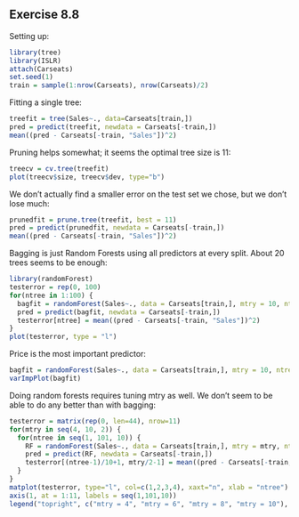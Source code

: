Exercise 8.8
------------

Setting up:

```r
library(tree)
library(ISLR)
attach(Carseats)
set.seed(1)
train = sample(1:nrow(Carseats), nrow(Carseats)/2)
```

Fitting a single tree:

```r
treefit = tree(Sales~., data=Carseats[train,])
pred = predict(treefit, newdata = Carseats[-train,])
mean((pred - Carseats[-train, "Sales"])^2)
```

Pruning helps somewhat; it seems the optimal tree size is 11:

```r
treecv = cv.tree(treefit)
plot(treecv$size, treecv$dev, type="b")
```

We don't actually find a smaller error on the test set we chose, but we don't lose much:

```r
prunedfit = prune.tree(treefit, best = 11)
pred = predict(prunedfit, newdata = Carseats[-train,])
mean((pred - Carseats[-train, "Sales"])^2)
```

Bagging is just Random Forests using all predictors at every split. About 20 trees seems to be enough:

```r
library(randomForest)
testerror = rep(0, 100)
for(ntree in 1:100) {
  bagfit = randomForest(Sales~., data = Carseats[train,], mtry = 10, ntree = ntree)
  pred = predict(bagfit, newdata = Carseats[-train,])
  testerror[ntree] = mean((pred - Carseats[-train, "Sales"])^2)
}
plot(testerror, type = "l")

```

Price is the most important predictor:

```r
bagfit = randomForest(Sales~., data = Carseats[train,], mtry = 10, ntree = 20)
varImpPlot(bagfit)
```

Doing random forests requires tuning mtry as well. We don't seem to be able to do any better than with bagging:

```r
testerror = matrix(rep(0, len=44), nrow=11)
for(mtry in seq(4, 10, 2)) {
  for(ntree in seq(1, 101, 10)) {
    RF = randomForest(Sales~., data = Carseats[train,], mtry = mtry, ntree = ntree)
    pred = predict(RF, newdata = Carseats[-train,])
    testerror[(ntree-1)/10+1, mtry/2-1] = mean((pred - Carseats[-train, "Sales"])^2)
  }
}
matplot(testerror, type="l", col=c(1,2,3,4), xaxt="n", xlab = "ntree")
axis(1, at = 1:11, labels = seq(1,101,10))
legend("topright", c("mtry = 4", "mtry = 6", "mtry = 8", "mtry = 10"), col=c(1,2,3,4), lwd=1)
```

